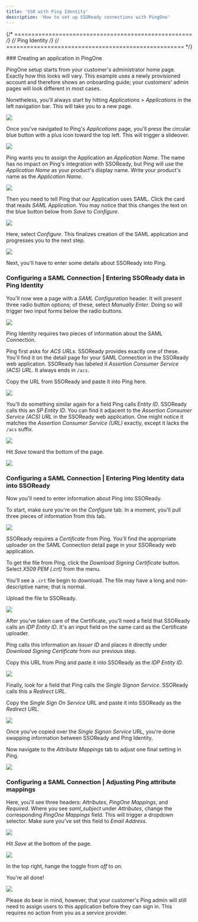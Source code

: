 ```yaml
---
title: 'SSO with Ping Identity'
description: 'How to set up SSOReady connections with PingOne'
--- 
```


{/* ==================================================== */}
{/*                       Ping Identity                           */}
{/* ==================================================== */}

<Steps>
### Creating an application in PingOne

PingOne setup starts from your customer's administrator home page. Exactly how this looks will vary. This example uses a newly provisioned account and therefore shows an onboarding guide; your customers' admin pages will look different in most cases.

Nonetheless, you'll always start by hitting *Applications* > *Applications* in the left navigation bar. This will take you to a new page.

<Frame caption="Navigating to Applications > Applications in the left nav bar">
  <img src="/docs/assets/idp-assets/ping/ping0.png" />
</Frame>

Once you've navigated to Ping's *Applications* page, you'll press the circular blue button with a plus icon toward the top left. This will trigger a slideover.

<Frame caption="Pressing the plus icon to trigger Application creation in Ping">
  <img src="/docs/assets/idp-assets/ping/ping1.png" />
</Frame>

Ping wants you to assign the Application an *Application Name*. The name has no impact on Ping's integration with SSOReady, but Ping will use the *Application Name* as your product's display name. Write your product's name as the *Application Name*.

<Frame caption="Entering an Application Name in Ping">
  <img src="/docs/assets/idp-assets/ping/ping2.png" />
</Frame>

Then you need to tell Ping that our Application uses SAML. Click the card that reads *SAML Application*. You may notice that this changes the text on the blue button below from *Save* to *Configure*.

<Frame caption="Telling Ping we want a SAML Application">
  <img src="/docs/assets/idp-assets/ping/ping3.png" />
</Frame>

Here, select *Configure*. This finalizes creation of the SAML application and progresses you to the next step.

<Frame caption="Selecting 'Configure'" in Ping>
  <img src="/docs/assets/idp-assets/ping/ping4.png" />
</Frame>

Next, you'll have to enter some details about SSOReady into Ping. 



### Configuring a SAML Connection | Entering SSOReady data in Ping Identity

You'll now wee a page with a *SAML Configuration* header. It will present three radio button options; of these, select *Manually Enter*. Doing so will trigger two input forms below the radio buttons.



<Frame caption="Selecting 'Manually Enter' in Ping">
  <img src="/docs/assets/idp-assets/ping/ping5.png" />
</Frame>

Ping Identity requires two pieces of information about the SAML Connection. 

Ping first asks for *ACS URLs*. SSOReady provides exactly one of these. You'll find it on the detail page for your SAML Connection in the SSOReady web application. SSOReady has labeled it *Assertion Consumer Service (ACS) URL*. It always ends in `/acs`.

Copy the URL from SSOReady and paste it into Ping here.

<Frame caption="Pasting the 'Assertion Consumer Service (ACS) URL' into Ping as an 'ACS URL'">
  <img src="/docs/assets/idp-assets/ping/ping6.png" />
</Frame>

You'll do something similar again for a field Ping calls *Entity ID*. SSOReady calls this an *SP Entity ID*. You can find it adjacent to the *Assertion Consumer Service (ACS) URL* in the SSOReady web application. One might notice it matches the *Assertion Consumer Service (URL)* exactly, except it lacks the `/acs` suffix. 

<Frame caption="Pasting SSOReady's 'SP Entity ID' in Ping as the 'Entity ID'">
  <img src="/docs/assets/idp-assets/ping/ping7.png" />
</Frame>

Hit *Save* toward the bottom of the page.

<Frame caption="Hitting 'Save' to finish our set-up">
  <img src="/docs/assets/idp-assets/ping/ping8.png" />
</Frame>



### Configuring a SAML Connection | Entering Ping Identity data into SSOReady

Now you'll need to enter information about Ping into SSOReady. 

To start, make sure you're on the *Configure* tab. In a moment, you'll pull three pieces of information from this tab.

<Frame caption="Confirming that you're on the 'Configure' tab in Ping">
  <img src="/docs/assets/idp-assets/ping/ping9.png" />
</Frame>

SSOReady requires a *Certificate* from Ping. You'll find the appropriate uploader on the SAML Connection detail page in your SSOReady web application. 

To get the file from Ping, click the *Download Signing Certificate* button. Select *X509 PEM (.crt)* from the menu. 

You'll see a `.crt` file begin to download. The file may have a long and non-descriptive name; that is normal. 

Upload the file to SSOReady.

<Frame caption="Finding the 'Certificate' in Ping">
  <img src="/docs/assets/idp-assets/ping/ping10.png" />
</Frame>

After you've taken care of the Certificate, you'll need a field that SSOReady calls an *IDP Entity ID*. It's an input field on the same card as the Certificate uploader.

Ping calls this information an *Issuer ID* and places it directly under *Download Signing Certificate* from our previous step. 

Copy this URL from Ping and paste it into SSOReady as the *IDP Entity ID*.

<Frame caption="Copying the 'Issuer ID' from Ping Identity">
  <img src="/docs/assets/idp-assets/ping/ping11.png" />
</Frame>

Finally, look for a field that Ping calls the *Single Signon Service*. SSOReady calls this a *Redirect URL*. 

Copy the *Single Sign On Service* URL and paste it into SSOReady as the *Redirect URL*.

<Frame caption="Copying the 'Single Signon Service URL from Ping Identity">
  <img src="/docs/assets/idp-assets/ping/ping12.png" />
</Frame>

Once you've copied over the *Single Signon Service* URL, you're done swapping information between SSOReady and Ping Identity.

Now navigate to the *Attribute Mappings* tab to adjust one final setting in Ping. 

<Frame caption="Navigating to the 'Attribute Mappings' tab'">
  <img src="/docs/assets/idp-assets/ping/ping13.png" />
</Frame>


### Configuring a SAML Connection | Adjusting Ping attribute mappings

Here, you'll see three headers: *Attributes*, *PingOne Mappings*, and *Required*. Where you see *saml_subject* under *Attributes*, change the corresponding *PingOne Mappings* field. This will trigger a dropdown selector. Make sure you've set this field to *Email Address*. 

<Frame caption="Adjusting the 'saml_subject' in Ping">
  <img src="/docs/assets/idp-assets/ping/ping14.png" />
</Frame>

Hit *Save* at the bottom of the page. 

<Frame caption="Hitting 'Save' to finish our set-up">
  <img src="/docs/assets/idp-assets/ping/ping15.png" />
</Frame>

In the top right, hange the toggle from *off* to *on*. 

You're all done! 

<Frame caption="Turning the application on">
  <img src="/docs/assets/idp-assets/ping/ping16.png" />
</Frame>

Please do bear in mind, however, that your customer's Ping admin will still need to assign users to this application before they can sign in. This requires no action from you as a service provider. 

</Steps>